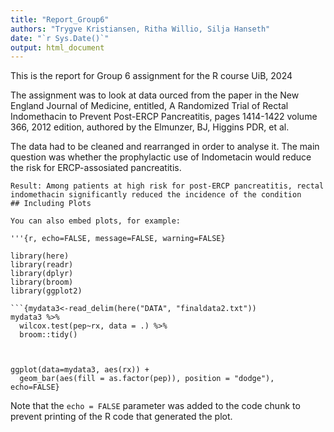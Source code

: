 ```yaml
---
title: "Report_Group6"
authors: "Trygve Kristiansen, Ritha Willio, Silja Hanseth"
date: "`r Sys.Date()`"
output: html_document
---
```



This is the report for Group 6 assignment for the R course UiB, 2024

The assignment was to look at data  ourced from the paper in the New England Journal of Medicine, entitled, A Randomized Trial of Rectal Indomethacin to Prevent Post-ERCP Pancreatitis, pages 1414-1422 volume 366, 2012 edition, authored by the Elmunzer, BJ, Higgins PDR, et al.

The data had to be cleaned and rearranged in order to analyse it. 
The main question was whether the prophylactic use of Indometacin would reduce the risk for ERCP-assosiated pancreatitis. 


```
Result: Among patients at high risk for post-ERCP pancreatitis, rectal indomethacin significantly reduced the incidence of the condition
## Including Plots

You can also embed plots, for example:

'''{r, echo=FALSE, message=FALSE, warning=FALSE}

library(here)
library(readr)
library(dplyr)
library(broom)
library(ggplot2)

```{mydata3<-read_delim(here("DATA", "finaldata2.txt")) 
mydata3 %>% 
  wilcox.test(pep~rx, data = .) %>%
  broom::tidy()
  


ggplot(data=mydata3, aes(rx)) +
  geom_bar(aes(fill = as.factor(pep)), position = "dodge"), echo=FALSE}

```

Note that the `echo = FALSE` parameter was added to the code chunk to prevent printing of the R code that generated the plot.
